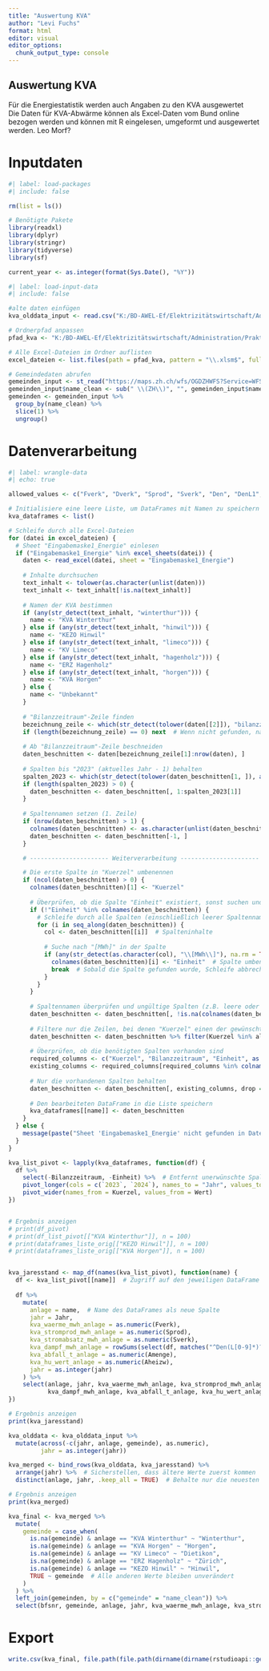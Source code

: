 ```yaml
---
title: "Auswertung KVA"
author: "Levi Fuchs"
format: html
editor: visual
editor_options: 
  chunk_output_type: console
---
```


## Auswertung KVA

Für die Energiestatistik werden auch Angaben zu den KVA ausgewertet<br> Die Daten für KVA-Abwärme können als Excel-Daten vom Bund online bezogen werden und können mit R eingelesen, umgeformt und ausgewertet werden. Leo Morf?

# Inputdaten

```r
#| label: load-packages
#| include: false

rm(list = ls())

# Benötigte Pakete
library(readxl)
library(dplyr)
library(stringr)
library(tidyverse)
library(sf)

current_year <- as.integer(format(Sys.Date(), "%Y"))
```

```r
#| label: load-input-data
#| include: false

#alte daten einfügen
kva_olddata_input <- read.csv("K:/BD-AWEL-Ef/Elektrizitätswirtschaft/Administration/Praktikum/Levi_Fuchs/Projekte/Energiestatistik_neu/R_Project/KVA/KVA_Anlagen.csv", sep=";") 

# Ordnerpfad anpassen
pfad_kva <- "K:/BD-AWEL-Ef/Elektrizitätswirtschaft/Administration/Praktikum/Levi_Fuchs/Projekte/Energiestatistik_neu/R_Project/KVA/daten_leomorf"

# Alle Excel-Dateien im Ordner auflisten
excel_dateien <- list.files(path = pfad_kva, pattern = "\\.xlsm$", full.names = TRUE)

# Gemeindedaten abrufen
gemeinden_input <- st_read("https://maps.zh.ch/wfs/OGDZHWFS?Service=WFS&Request=GetCapabilities", layer = "ms:ogd-0405_arv_basis_avzh_gemeinden_f")
gemeinden_input$name_clean <- sub(" \\(ZH\\)", "", gemeinden_input$name)
gemeinden <- gemeinden_input %>%
  group_by(name_clean) %>%
  slice(1) %>%
  ungroup()
```

# Datenverarbeitung

```r
#| label: wrangle-data
#| echo: true

allowed_values <- c("Fverk", "Dverk", "Sprod", "Sverk", "Den", "DenL1", "DenL2", "DenL3", "DenL4", "Amenge", "Aheizw")

# Initialisiere eine leere Liste, um DataFrames mit Namen zu speichern
kva_dataframes <- list()

# Schleife durch alle Excel-Dateien
for (datei in excel_dateien) {
  # Sheet "Eingabemaske1_Energie" einlesen
  if ("Eingabemaske1_Energie" %in% excel_sheets(datei)) {
    daten <- read_excel(datei, sheet = "Eingabemaske1_Energie")
    
    # Inhalte durchsuchen
    text_inhalt <- tolower(as.character(unlist(daten)))
    text_inhalt <- text_inhalt[!is.na(text_inhalt)]
    
    # Namen der KVA bestimmen
    if (any(str_detect(text_inhalt, "winterthur"))) {
      name <- "KVA Winterthur"
    } else if (any(str_detect(text_inhalt, "hinwil"))) {
      name <- "KEZO Hinwil"
    } else if (any(str_detect(text_inhalt, "limeco"))) {
      name <- "KV Limeco"
    } else if (any(str_detect(text_inhalt, "hagenholz"))) {
      name <- "ERZ Hagenholz"
    } else if (any(str_detect(text_inhalt, "horgen"))) {
      name <- "KVA Horgen"
    } else {
      name <- "Unbekannt"
    }
    
    # "Bilanzzeitraum"-Zeile finden
    bezeichnung_zeile <- which(str_detect(tolower(daten[[2]]), "bilanzzeitraum"))
    if (length(bezeichnung_zeile) == 0) next  # Wenn nicht gefunden, nächste Datei
    
    # Ab "Bilanzzeitraum"-Zeile beschneiden
    daten_beschnitten <- daten[bezeichnung_zeile[1]:nrow(daten), ]
    
    # Spalten bis "2023" (aktuelles Jahr - 1) behalten
    spalten_2023 <- which(str_detect(tolower(daten_beschnitten[1, ]), as.character(current_year - 1)))
    if (length(spalten_2023) > 0) {
      daten_beschnitten <- daten_beschnitten[, 1:spalten_2023[1]]
    }
    
    # Spaltennamen setzen (1. Zeile)
    if (nrow(daten_beschnitten) > 1) {
      colnames(daten_beschnitten) <- as.character(unlist(daten_beschnitten[1, ]))
      daten_beschnitten <- daten_beschnitten[-1, ]
    }

    # ---------------------- Weiterverarbeitung ----------------------

    # Die erste Spalte in "Kuerzel" umbenennen
    if (ncol(daten_beschnitten) > 0) {
      colnames(daten_beschnitten)[1] <- "Kuerzel"
      
      # Überprüfen, ob die Spalte "Einheit" existiert, sonst suchen und umbenennen
      if (!"Einheit" %in% colnames(daten_beschnitten)) {
        # Schleife durch alle Spalten (einschließlich leerer Spaltennamen)
        for (i in seq_along(daten_beschnitten)) {
          col <- daten_beschnitten[[i]]  # Spalteninhalte
          
          # Suche nach "[MWh]" in der Spalte
          if (any(str_detect(as.character(col), "\\[MWh\\]"), na.rm = TRUE)) {
            colnames(daten_beschnitten)[i] <- "Einheit"  # Spalte umbenennen
            break  # Sobald die Spalte gefunden wurde, Schleife abbrechen
          }
        }
      }
      
      # Spaltennamen überprüfen und ungültige Spalten (z.B. leere oder NA) entfernen
      daten_beschnitten <- daten_beschnitten[, !is.na(colnames(daten_beschnitten))]
      
      # Filtere nur die Zeilen, bei denen "Kuerzel" einen der gewünschten Werte enthält
      daten_beschnitten <- daten_beschnitten %>% filter(Kuerzel %in% allowed_values)
      
      # Überprüfen, ob die benötigten Spalten vorhanden sind
      required_columns <- c("Kuerzel", "Bilanzzeitraum", "Einheit", as.character(current_year - 2), as.character(current_year - 1))
      existing_columns <- required_columns[required_columns %in% colnames(daten_beschnitten)]
      
      # Nur die vorhandenen Spalten behalten
      daten_beschnitten <- daten_beschnitten[, existing_columns, drop = FALSE]
      
      # Den bearbeiteten DataFrame in die Liste speichern
      kva_dataframes[[name]] <- daten_beschnitten
    }
  } else {
    message(paste("Sheet 'Eingabemaske1_Energie' nicht gefunden in Datei:", basename(datei)))
  }
}

kva_list_pivot <- lapply(kva_dataframes, function(df) {
  df %>%
    select(-Bilanzzeitraum, -Einheit) %>%  # Entfernt unerwünschte Spalten
    pivot_longer(cols = c(`2023`, `2024`), names_to = "Jahr", values_to = "Wert") %>%
    pivot_wider(names_from = Kuerzel, values_from = Wert)
})


# Ergebnis anzeigen
# print(df_pivot)
# print(df_list_pivot[["KVA Winterthur"]], n = 100)
# print(dataframes_liste_orig[["KEZO Hinwil"]], n = 100)
# print(dataframes_liste_orig[["KVA Horgen"]], n = 100)


kva_jaresstand <- map_df(names(kva_list_pivot), function(name) {
  df <- kva_list_pivot[[name]]  # Zugriff auf den jeweiligen DataFrame
  
  df %>%
    mutate(
      anlage = name,  # Name des DataFrames als neue Spalte
      jahr = Jahr,
      kva_waerme_mwh_anlage = as.numeric(Fverk),
      kva_stromprod_mwh_anlage = as.numeric(Sprod),
      kva_stromabsatz_mwh_anlage = as.numeric(Sverk),
      kva_dampf_mwh_anlage = rowSums(select(df, matches("^Den(L[0-9]*)?$")) %>% mutate_all(as.numeric), na.rm = TRUE),
      kva_abfall_t_anlage = as.numeric(Amenge),
      kva_hu_wert_anlage = as.numeric(Aheizw),
      jahr = as.integer(jahr)
    ) %>%
    select(anlage, jahr, kva_waerme_mwh_anlage, kva_stromprod_mwh_anlage, kva_stromabsatz_mwh_anlage, 
           kva_dampf_mwh_anlage, kva_abfall_t_anlage, kva_hu_wert_anlage)
})

# Ergebnis anzeigen
print(kva_jaresstand)

kva_olddata <- kva_olddata_input %>% 
  mutate(across(-c(jahr, anlage, gemeinde), as.numeric),
         jahr = as.integer(jahr))

kva_merged <- bind_rows(kva_olddata, kva_jaresstand) %>%
  arrange(jahr) %>%  # Sicherstellen, dass ältere Werte zuerst kommen
  distinct(anlage, jahr, .keep_all = TRUE)  # Behalte nur die neuesten Werte

# Ergebnis anzeigen
print(kva_merged)

kva_final <- kva_merged %>%
  mutate(
    gemeinde = case_when(
      is.na(gemeinde) & anlage == "KVA Winterthur" ~ "Winterthur",
      is.na(gemeinde) & anlage == "KVA Horgen" ~ "Horgen",
      is.na(gemeinde) & anlage == "KV Limeco" ~ "Dietikon",
      is.na(gemeinde) & anlage == "ERZ Hagenholz" ~ "Zürich",
      is.na(gemeinde) & anlage == "KEZO Hinwil" ~ "Hinwil",
      TRUE ~ gemeinde  # Alle anderen Werte bleiben unverändert
    )
  ) %>%
  left_join(gemeinden, by = c("gemeinde" = "name_clean")) %>%
  select(bfsnr, gemeinde, anlage, jahr, kva_waerme_mwh_anlage, kva_stromprod_mwh_anlage, kva_stromabsatz_mwh_anlage, kva_dampf_mwh_anlage, kva_abfall_t_anlage, kva_hu_wert_anlage)
```

# Export

```r

write.csv(kva_final, file.path(file.path(dirname(dirname(rstudioapi::getActiveDocumentContext()$path)), "data", "output"), "kva.csv"), row.names = FALSE)
```

